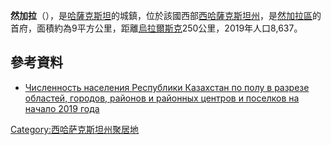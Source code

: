 {{Multiple issues|
{{Notability Unreferenced|time=2020-07-31T15:25:19+00:00}}
{{No footnotes|time=2020-07-31T15:25:19+00:00}}
}}
'''然加拉'''（{{lang-kz|Жаңақала}}），是[[哈薩克斯坦|哈薩克斯坦]]的城鎮，位於該國西部[[西哈薩克斯坦州|西哈薩克斯坦州]]，是[[然加拉區|然加拉區]]的首府，面積約為9平方公里，距離[[烏拉爾_(哈薩克斯坦)|烏拉爾斯克]]250公里，2019年人口8,637。

==參考資料==
*[http://stat.gov.kz/api/getFile/?docId=ESTAT305821 Численность населения Республики Казахстан по полу в разрезе областей, городов, районов и районных центров и поселков на начало 2019 года] {{Wayback|url=http://stat.gov.kz/api/getFile/?docId=ESTAT305821 |date=20200613081608 }}

{{West Kazakhstan-geo-stub}}
[[Category:西哈萨克斯坦州聚居地|Category:西哈萨克斯坦州聚居地]]